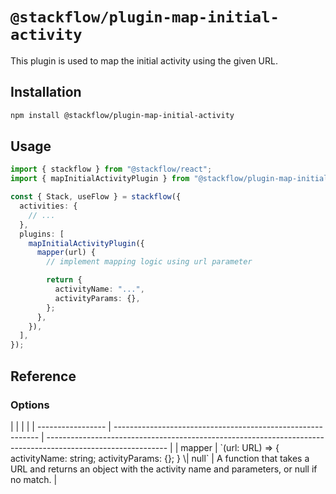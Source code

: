 
# `@stackflow/plugin-map-initial-activity`

This plugin is used to map the initial activity using the given URL.

## Installation

```bash npm2yarn copy
npm install @stackflow/plugin-map-initial-activity
```

## Usage

```ts
import { stackflow } from "@stackflow/react";
import { mapInitialActivityPlugin } from "@stackflow/plugin-map-initial-activity";

const { Stack, useFlow } = stackflow({
  activities: {
    // ...
  },
  plugins: [
    mapInitialActivityPlugin({
      mapper(url) {
        // implement mapping logic using url parameter

        return {
          activityName: "...",
          activityParams: {},
        };
      },
    }),
  ],
});
```

## Reference
### Options
<APITable>
|                   |                                                             |                                                                                                              |
| ----------------- | ----------------------------------------------------------- | ------------------------------------------------------------------------------------------------------------ |
| mapper            | `(url: URL) => { activityName: string; activityParams: {}; } \| null` | A function that takes a URL and returns an object with the activity name and parameters, or null if no match. |
</APITable>